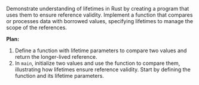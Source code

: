 Demonstrate understanding of lifetimes in Rust by creating a program that uses them to ensure reference validity. Implement a function that compares or processes data with borrowed values, specifying lifetimes to manage the scope of the references.



**Plan:**
1. Define a function with lifetime parameters to compare two values and return the longer-lived reference.
2. In `main`, initialize two values and use the function to compare them, illustrating how lifetimes ensure reference validity. Start by defining the function and its lifetime parameters.